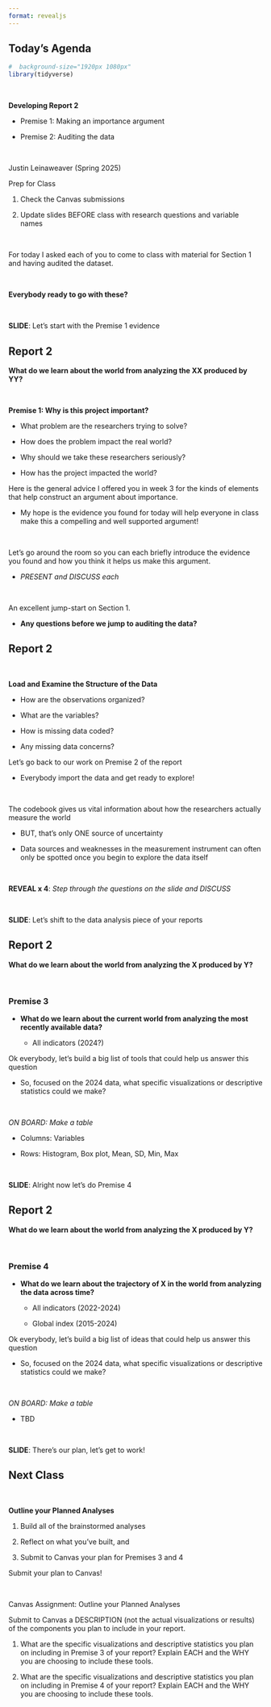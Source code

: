 ```yaml
---
format: revealjs
---
```


## Today's Agenda {background-image="Images/background-data_blue_v4.png" .center}

```r
#  background-size="1920px 1080px"
library(tidyverse)

```

<br>

::: {.r-fit-text}

**Developing Report 2**

- Premise 1: Making an importance argument

- Premise 2: Auditing the data

:::

<br>

::: r-stack
Justin Leinaweaver (Spring 2025)
:::

::: notes
Prep for Class

1. Check the Canvas submissions

2. Update slides BEFORE class with research questions and variable names 

<br>

For today I asked each of you to come to class with material for Section 1 and having audited the dataset.

<br>

**Everybody ready to go with these?**

<br>

**SLIDE**: Let's start with the Premise 1 evidence
:::



## Report 2 {background-image="Images/background-data_blue_v4.png" .center}

**What do we learn about the world from analyzing the XX produced by YY?**

<br>

**Premise 1: Why is this project important?**

- What problem are the researchers trying to solve?

- How does the problem impact the real world?

- Why should we take these researchers seriously?
 
- How has the project impacted the world?

::: notes
Here is the general advice I offered you in week 3 for the kinds of elements that help construct an argument about importance.

- My hope is the evidence you found for today will help everyone in class make this a compelling and well supported argument!

<br>

Let's go around the room so you can each briefly introduce the evidence you found and how you think it helps us make this argument.

- *PRESENT and DISCUSS each*

<br>

An excellent jump-start on Section 1.

- **Any questions before we jump to auditing the data?**
:::



## Report 2 {background-image="Images/background-data_blue_v4.png" .smaller .center}

<br>

::: {.r-fit-text}

**Load and Examine the Structure of the Data**

:::: {.incremental}

- How are the observations organized?

- What are the variables?

- How is missing data coded?

- Any missing data concerns?

::::

:::

::: notes

Let's go back to our work on Premise 2 of the report

- Everybody import the data and get ready to explore!

<br>

The codebook gives us vital information about how the researchers actually measure the world

- BUT, that's only ONE source of uncertainty

- Data sources and weaknesses in the measurement instrument can often only be spotted once you begin to explore the data itself

<br>

**REVEAL x 4**: *Step through the questions on the slide and DISCUSS*

<br>

**SLIDE**: Let's shift to the data analysis piece of your reports

:::



## Report 2 {background-image="Images/background-data_blue_v4.png" .center}

**What do we learn about the world from analyzing the X produced by Y?**

<br>

### **Premise 3**

- **What do we learn about the current world from analyzing the most recently available data?**

    - All indicators (2024?)

::: notes

Ok everybody, let's build a big list of tools that could help us answer this question

- So, focused on the 2024 data, what specific visualizations or descriptive statistics could we make?

<br>

*ON BOARD: Make a table*

- Columns: Variables

- Rows: Histogram, Box plot, Mean, SD, Min, Max

<br>

**SLIDE**: Alright now let's do Premise 4

:::



## Report 2 {background-image="Images/background-data_blue_v4.png" .center}

**What do we learn about the world from analyzing the X produced by Y?**

<br>

### **Premise 4**

- **What do we learn about the trajectory of X in the world from analyzing the data across time?**

    - All indicators (2022-2024)
    
    - Global index (2015-2024)

::: notes

Ok everybody, let's build a big list of ideas that could help us answer this question

- So, focused on the 2024 data, what specific visualizations or descriptive statistics could we make?

<br>

*ON BOARD: Make a table*

- TBD

<br>

**SLIDE**: There's our plan, let's get to work!

:::




## Next Class {background-image="Images/background-data_blue_v4.png" .center}

<br>

::: {.r-fit-text}

**Outline your Planned Analyses**

1. Build all of the brainstormed analyses

2. Reflect on what you've built, and

3. Submit to Canvas your plan for Premises 3 and 4

:::

::: notes

Submit your plan to Canvas!

<br>

Canvas Assignment: Outline your Planned Analyses

Submit to Canvas a DESCRIPTION (not the actual visualizations or results) of the components you plan to include in your report.

1. What are the specific visualizations and descriptive statistics you plan on including in Premise 3 of your report? Explain EACH and the WHY you are choosing to include these tools.

2. What are the specific visualizations and descriptive statistics you plan on including in Premise 4 of your report? Explain EACH and the WHY you are choosing to include these tools.

:::





















